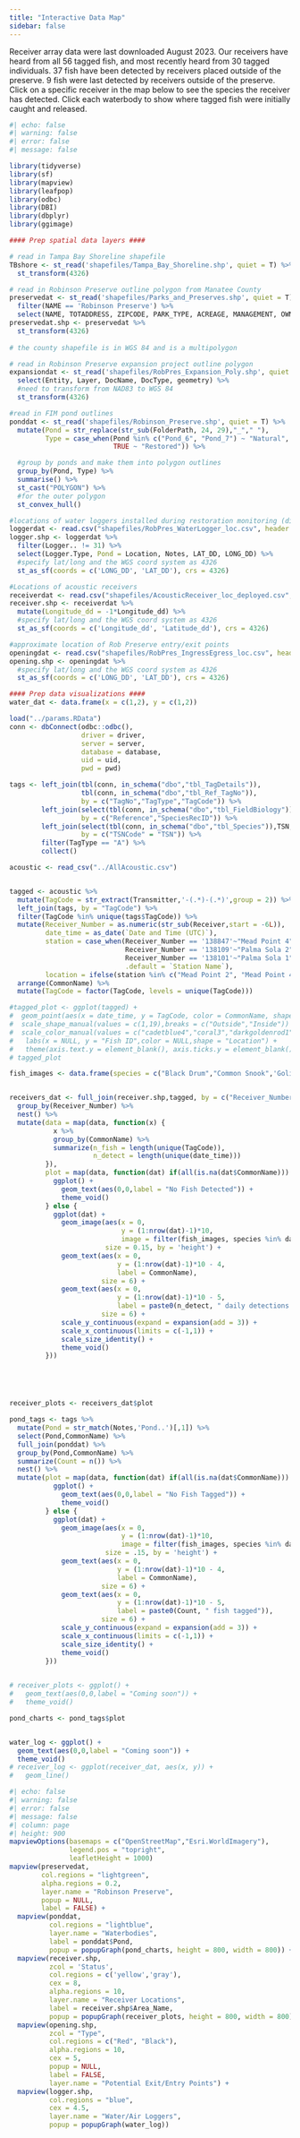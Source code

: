 ```yaml
---
title: "Interactive Data Map"
sidebar: false
---
```


Receiver array data were last downloaded August 2023. Our receivers have heard from all 56 tagged fish, and most recently heard from 30 tagged individuals. 37 fish have been detected by receivers placed outside of the preserve. 9 fish were last detected by receivers outside of the preserve. Click on a specific receiver in the map below to see the species the receiver has detected. Click each waterbody to show where tagged fish were initially caught and released.

```r
#| echo: false
#| warning: false
#| error: false
#| message: false

library(tidyverse)
library(sf)
library(mapview)
library(leafpop)
library(odbc)
library(DBI)
library(dbplyr)
library(ggimage)

#### Prep spatial data layers ####

# read in Tampa Bay Shoreline shapefile
TBshore <- st_read('shapefiles/Tampa_Bay_Shoreline.shp', quiet = T) %>%
  st_transform(4326)

# read in Robinson Preserve outline polygon from Manatee County
preservedat <- st_read('shapefiles/Parks_and_Preserves.shp', quiet = T) %>%
  filter(NAME == 'Robinson Preserve') %>%
  select(NAME, TOTADDRESS, ZIPCODE, PARK_TYPE, ACREAGE, MANAGEMENT, OWNER_NAME, geometry)
preservedat.shp <- preservedat %>%
  st_transform(4326)
  
# the county shapefile is in WGS 84 and is a multipolygon

# read in Robinson Preserve expansion project outline polygon
expansiondat <- st_read('shapefiles/RobPres_Expansion_Poly.shp', quiet = T) %>%
  select(Entity, Layer, DocName, DocType, geometry) %>%
  #need to transform from NAD83 to WGS 84
  st_transform(4326)

#read in FIM pond outlines
ponddat <- st_read('shapefiles/Robinson_Preserve.shp', quiet = T) %>%
  mutate(Pond = str_replace(str_sub(FolderPath, 24, 29),"_"," "),
         Type = case_when(Pond %in% c("Pond_6", "Pond_7") ~ "Natural",
                          TRUE ~ "Restored")) %>%

  #group by ponds and make them into polygon outlines
  group_by(Pond, Type) %>%
  summarise() %>%
  st_cast("POLYGON") %>%
  #for the outer polygon
  st_convex_hull()

#locations of water loggers installed during restoration monitoring (different grant than acoustics)
loggerdat <- read.csv("shapefiles/RobPres_WaterLogger_loc.csv", header = T, stringsAsFactors = F)
logger.shp <- loggerdat %>%
  filter(Logger.. != 31) %>%
  select(Logger.Type, Pond = Location, Notes, LAT_DD, LONG_DD) %>%
  #specify lat/long and the WGS coord system as 4326
  st_as_sf(coords = c('LONG_DD', 'LAT_DD'), crs = 4326)

#Locations of acoustic receivers
receiverdat <- read.csv("shapefiles/AcousticReceiver_loc_deployed.csv", header = T, stringsAsFactors = F)
receiver.shp <- receiverdat %>%
  mutate(Longitude_dd = -1*Longitude_dd) %>%
  #specify lat/long and the WGS coord system as 4326
  st_as_sf(coords = c('Longitude_dd', 'Latitude_dd'), crs = 4326)

#approximate location of Rob Preserve entry/exit points
openingdat <- read.csv("shapefiles/RobPres_IngressEgress_loc.csv", header = T, stringsAsFactors = F)
opening.shp <- openingdat %>%
  #specify lat/long and the WGS coord system as 4326
  st_as_sf(coords = c('LONG_DD', 'LAT_DD'), crs = 4326)

#### Prep data visualizations ####
water_dat <- data.frame(x = c(1,2), y = c(1,2))

load("../params.RData")
conn <- dbConnect(odbc::odbc(),
                  driver = driver,
                  server = server,
                  database = database,
                  uid = uid,
                  pwd = pwd)

tags <- left_join(tbl(conn, in_schema("dbo","tbl_TagDetails")),
                  tbl(conn, in_schema("dbo","tbl_Ref_TagNo")),
                  by = c("TagNo","TagType","TagCode")) %>%
        left_join(select(tbl(conn, in_schema("dbo","tbl_FieldBiology")),Reference,SpeciesRecID,TSNCode),
                  by = c("Reference","SpeciesRecID")) %>%
        left_join(select(tbl(conn, in_schema("dbo","tbl_Species")),TSN,Scientificname,CommonName),
                  by = c("TSNCode" = "TSN")) %>%
        filter(TagType == "A") %>%
        collect()

acoustic <- read_csv("../AllAcoustic.csv")


tagged <- acoustic %>%
  mutate(TagCode = str_extract(Transmitter,'-(.*)-(.*)',group = 2)) %>%
  left_join(tags, by = "TagCode") %>%
  filter(TagCode %in% unique(tags$TagCode)) %>%
  mutate(Receiver_Number = as.numeric(str_sub(Receiver,start = -6L)),
         date_time = as_date(`Date and Time (UTC)`),
         station = case_when(Receiver_Number == '138847'~"Mead Point 4",
                             Receiver_Number == '138109'~"Palma Sola 2",
                             Receiver_Number == '138101'~"Palma Sola 1",
                             .default = `Station Name`),
         location = ifelse(station %in% c("Mead Point 2", "Mead Point 4", "Perico Bayou","Palma Sola 1", "Palma Sola 2"), "Outside","Inside")) %>%
  arrange(CommonName) %>%
  mutate(TagCode = factor(TagCode, levels = unique(TagCode)))

#tagged_plot <- ggplot(tagged) +
#  geom_point(aes(x = date_time, y = TagCode, color = CommonName, shape = location)) +
#  scale_shape_manual(values = c(1,19),breaks = c("Outside","Inside")) +
#  scale_color_manual(values = c("cadetblue4","coral3","darkgoldenrod1", 'gray40'), breaks = c("Tarpon","Red Drum", "Common Snook", 'Black Drum')) +
#   labs(x = NULL, y = "Fish ID",color = NULL,shape = "Location") +
#   theme(axis.text.y = element_blank(), axis.ticks.y = element_blank())
# tagged_plot

fish_images <- data.frame(species = c("Black Drum","Common Snook",'Goliath Grouper',"Red Drum",'Sheepshead',"Tarpon"),img = c("../FishImages/Black Drum.png","../FishImages/Snook.png", "../FishImages/Goliath.png","../FishImages/Red Drum.png","../FishImages/Sheepshead.png","../FishImages/Tarpon.png"))


receivers_dat <- full_join(receiver.shp,tagged, by = c("Receiver_Number")) %>%
  group_by(Receiver_Number) %>%
  nest() %>%
  mutate(data = map(data, function(x) {
           x %>%
           group_by(CommonName) %>%
           summarize(n_fish = length(unique(TagCode)),
                     n_detect = length(unique(date_time)))
         }),
         plot = map(data, function(dat) if(all(is.na(dat$CommonName))) {
           ggplot() +
             geom_text(aes(0,0,label = "No Fish Detected")) +
             theme_void()
         } else {
           ggplot(dat) +
             geom_image(aes(x = 0, 
                            y = (1:nrow(dat)-1)*10,
                            image = filter(fish_images, species %in% dat$CommonName)$img),
                        size = 0.15, by = 'height') +
             geom_text(aes(x = 0, 
                           y = (1:nrow(dat)-1)*10 - 4,
                           label = CommonName), 
                       size = 6) +
             geom_text(aes(x = 0, 
                           y = (1:nrow(dat)-1)*10 - 5,
                           label = paste0(n_detect, " daily detections from ",n_fish, " fish")),
                       size = 6) +
             scale_y_continuous(expand = expansion(add = 3)) +
             scale_x_continuous(limits = c(-1,1)) +
             scale_size_identity() +
             theme_void()
         }))





receiver_plots <- receivers_dat$plot

pond_tags <- tags %>%
  mutate(Pond = str_match(Notes,'Pond..')[,1]) %>%
  select(Pond,CommonName) %>%
  full_join(ponddat) %>%
  group_by(Pond,CommonName) %>%
  summarize(Count = n()) %>%
  nest() %>%
  mutate(plot = map(data, function(dat) if(all(is.na(dat$CommonName))) {
           ggplot() +
             geom_text(aes(0,0,label = "No Fish Tagged")) +
             theme_void()
         } else {
           ggplot(dat) +
             geom_image(aes(x = 0, 
                            y = (1:nrow(dat)-1)*10, 
                            image = filter(fish_images, species %in% dat$CommonName)$img),
                        size = .15, by = 'height') +
             geom_text(aes(x = 0, 
                           y = (1:nrow(dat)-1)*10 - 4, 
                           label = CommonName), 
                       size = 6) +
             geom_text(aes(x = 0, 
                           y = (1:nrow(dat)-1)*10 - 5,
                           label = paste0(Count, " fish tagged")),
                       size = 6) +
             scale_y_continuous(expand = expansion(add = 3)) +
             scale_x_continuous(limits = c(-1,1)) +
             scale_size_identity() +
             theme_void()
         }))
  

# receiver_plots <- ggplot() +
#   geom_text(aes(0,0,label = "Coming soon")) +
#   theme_void()

pond_charts <- pond_tags$plot


water_log <- ggplot() +
  geom_text(aes(0,0,label = "Coming soon")) +
  theme_void()
# receiver_log <- ggplot(receiver_dat, aes(x, y)) +
#   geom_line()


```

<div>

```r
#| echo: false
#| warning: false
#| error: false
#| message: false
#| column: page
#| height: 900
mapviewOptions(basemaps = c("OpenStreetMap","Esri.WorldImagery"),
               legend.pos = "topright",
               leafletHeight = 1000)
mapview(preservedat, 
        col.regions = "lightgreen", 
        alpha.regions = 0.2, 
        layer.name = "Robinson Preserve",
        popup = NULL,
        label = FALSE) +
  mapview(ponddat, 
          col.regions = "lightblue", 
          layer.name = "Waterbodies",
          label = ponddat$Pond,
          popup = popupGraph(pond_charts, height = 800, width = 800)) +
  mapview(receiver.shp, 
          zcol = 'Status',
          col.regions = c('yellow','gray'), 
          cex = 8, 
          alpha.regions = 10, 
          layer.name = "Receiver Locations",
          label = receiver.shp$Area_Name,
          popup = popupGraph(receiver_plots, height = 800, width = 800)) +
  mapview(opening.shp, 
          zcol = "Type", 
          col.regions = c("Red", "Black"),
          alpha.regions = 10, 
          cex = 5, 
          popup = NULL,
          label = FALSE,
          layer.name = "Potential Exit/Entry Points") +
  mapview(logger.shp, 
          col.regions = "blue", 
          cex = 4.5, 
          layer.name = "Water/Air Loggers", 
          popup = popupGraph(water_log))
```

</div>
